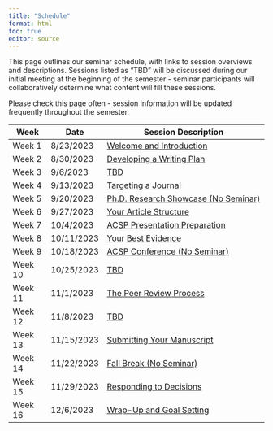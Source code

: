 ```yaml
---
title: "Schedule"
format: html
toc: true
editor: source
---
```


This page outlines our seminar schedule, with links to session overviews and descriptions. Sessions listed as "TBD" will be discussed during our initial meeting at the beginning of the semester - seminar participants will collaboratively determine what content will fill these sessions.

Please check this page often - session information will be updated frequently throughout the semester.

| Week    | Date       | Session Description                  |
|---------|------------|--------------------------------------|
| Week 1  | 8/23/2023  | [Welcome and Introduction](01_introduction.qmd)             |
| Week 2  | 8/30/2023  | [Developing a Writing Plan](02_writingplan.qmd)            |
| Week 3  | 9/6/2023   | [TBD](03_tbd.qmd)                                  |
| Week 4  | 9/13/2023  | [Targeting a Journal](04_targeting.qmd)                  |
| Week 5  | 9/20/2023  | [Ph.D. Research Showcase (No Seminar)](05_showcase.qmd) |
| Week 6  | 9/27/2023  | [Your Article Structure](06_structure.qmd)               |
| Week 7  | 10/4/2023  | [ACSP Presentation Preparation](07_acspprep.qmd)        |
| Week 8  | 10/11/2023 | [Your Best Evidence](08_evidence.qmd)                   |
| Week 9  | 10/18/2023 | [ACSP Conference (No Seminar)](09_acspconference.qmd)         |
| Week 10 | 10/25/2023 | [TBD](10_tbd.qmd)                                  |
| Week 11 | 11/1/2023  | [The Peer Review Process](11_peerreview.qmd)              |
| Week 12 | 11/8/2023  | [TBD](12_tbd.qmd)                                  |
| Week 13 | 11/15/2023 | [Submitting Your Manuscript](13_submission.qmd)           |
| Week 14 | 11/22/2023 | [Fall Break (No Seminar)](14_break.qmd)                           |
| Week 15 | 11/29/2023 | [Responding to Decisions](15_responding.qmd)              |
| Week 16 | 12/6/2023  | [Wrap-Up and Goal Setting](16_wrapup.qmd)             |
